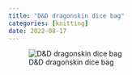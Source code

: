 ```yaml
---
title: "D&D dragonskin dice bag"
categories: [knitting]
date: 2022-08-17
---
```


![D&D dragonskin dice bag](dnd-dragonskin-dice-bag.JPG)